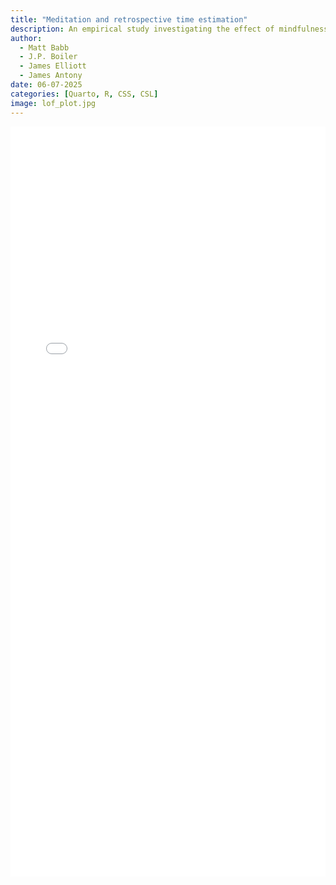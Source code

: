 ```yaml
---
title: "Meditation and retrospective time estimation"
description: An empirical study investigating the effect of mindfulness meditation on how we perceive the flow of time.
author:
  - Matt Babb
  - J.P. Boiler
  - James Elliott
  - James Antony
date: 06-07-2025
categories: [Quarto, R, CSS, CSL]
image: lof_plot.jpg
---
```


<iframe 
  src="MTP_final.html" 
  width="100%" 
  height="1200px" 
  style="border: none; overflow: auto;">
</iframe>